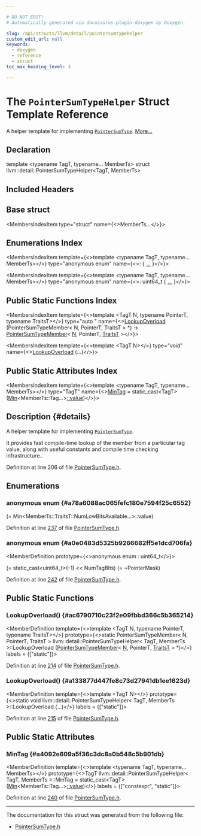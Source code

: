 ```yaml
---

# DO NOT EDIT!
# Automatically generated via docusaurus-plugin-doxygen by Doxygen.

slug: /api/structs/llvm/detail/pointersumtypehelper
custom_edit_url: null
keywords:
  - doxygen
  - reference
  - struct
toc_max_heading_level: 3

---
```





# The `PointerSumTypeHelper` Struct Template Reference

<DoxygenPage pluginConfig={pluginConfig}>

A helper template for implementing <code><a href="/docs/api/classes/llvm/pointersumtype">PointerSumType</a></code>. <a href="#details">More...</a>

## Declaration

<CodeBlock>template &lt;typename TagT, typename... MemberTs&gt;
struct llvm::detail::PointerSumTypeHelper&lt;TagT, MemberTs&gt;</CodeBlock>

## Included Headers

<IncludesList>
<IncludesListItem
  filePath="llvm/ADT/PointerSumType.h"
  permalink="/docs/api/files/include/include/llvm/include/llvm/adt/pointersumtype-h"
  isLocal="true" />
</IncludesList>

## Base struct

<MembersIndex>

<MembersIndexItem
  type="struct"
  name={<>MemberTs...</>}>
</MembersIndexItem>

</MembersIndex>

## Enumerations Index

<MembersIndex>

<MembersIndexItem
  template={<>template &lt;typename TagT, typename... MemberTs&gt;</>}
  type="anonymous enum"
  name={<>:  &#123; <a href="#a78a6088ac065fefc180e7594f25c6552">...</a> &#125;</>}>
</MembersIndexItem>

<MembersIndexItem
  template={<>template &lt;typename TagT, typename... MemberTs&gt;</>}
  type="anonymous enum"
  name={<>: uint64&#95;t &#123; <a href="#a0e0483d5325b9266682ff5e1dcd706fa">...</a> &#125;</>}>
</MembersIndexItem>

</MembersIndex>

## Public Static Functions Index

<MembersIndex>

<MembersIndexItem
  template={<>template &lt;TagT N, typename PointerT, typename TraitsT&gt;</>}
  type="auto "
  name={<><a href="#ac6790710c23f2e09fbbd366c5b365214">LookupOverload</a> (PointerSumTypeMember&lt; N, PointerT, TraitsT &gt; &#42;) -&gt; <a href="/docs/api/structs/llvm/pointersumtypemember">PointerSumTypeMember</a>&lt; <a href="/docs/api/files/lib/lib/support/regcomp-c/#a0240ac851181b84ac374872dc5434ee4">N</a>, PointerT, <a href="/docs/api/classes/traitst">TraitsT</a> &gt;</>}>
</MembersIndexItem>

<MembersIndexItem
  template={<>template &lt;TagT N&gt;</>}
  type="void"
  name={<><a href="#a133877d447fe8c73d27941db1ee1623d">LookupOverload</a> (...)</>}>
</MembersIndexItem>

</MembersIndex>

## Public Static Attributes Index

<MembersIndex>

<MembersIndexItem
  template={<>template &lt;typename TagT, typename... MemberTs&gt;</>}
  type="TagT"
  name={<><a href="#a4092e609a5f36c3dc8a0b548c5b901db">MinTag</a> =
      static&#95;cast&lt;TagT&gt;(<a href="/docs/api/structs/llvm/detail/pointersumtypehelper/min">Min</a>&lt;MemberTs::Tag...&gt;<a href="/docs/api/namespaces/llvm/detail/#a3fe429695b1d6a60635b1e490092037e">::value</a>)</>}>
</MembersIndexItem>

</MembersIndex>

## Description {#details}

A helper template for implementing <code><a href="/docs/api/classes/llvm/pointersumtype">PointerSumType</a></code>.

It provides fast compile-time lookup of the member from a particular tag value, along with useful constants and compile time checking infrastructure..

Definition at line 206 of file <a href="/docs/api/files/include/include/llvm/include/llvm/adt/pointersumtype-h">PointerSumType.h</a>.

<SectionDefinition>

## Enumerations

### anonymous enum  {#a78a6088ac065fefc180e7594f25c6552}

<MemberDefinition
  prototype="anonymous enum ">

<EnumerationList title="Enumeration values">

<Link id="a78a6088ac065fefc180e7594f25c6552a89ff096aead3839255013f1e6c785902" />
<EnumerationListItem name="NumTagBits">
 (= Min&lt;MemberTs::TraitsT::NumLowBitsAvailable...&gt;::value)
</EnumerationListItem>

</EnumerationList>

Definition at line <a href="/docs/api/files/include/include/llvm/include/llvm/adt/pointersumtype-h/#l00237">237</a> of file <a href="/docs/api/files/include/include/llvm/include/llvm/adt/pointersumtype-h">PointerSumType.h</a>.
</MemberDefinition>

### anonymous enum  {#a0e0483d5325b9266682ff5e1dcd706fa}

<MemberDefinition
  prototype={<>anonymous enum : uint64&#95;t</>}>

<EnumerationList title="Enumeration values">

<Link id="a0e0483d5325b9266682ff5e1dcd706faa9a36102b39902f39ba2d7c86e851a285" />
<EnumerationListItem name="PointerMask">
 (= static&#95;cast&lt;uint64&#95;t&gt;(-1) &lt;&lt; NumTagBits)
</EnumerationListItem>

<Link id="a0e0483d5325b9266682ff5e1dcd706faac8ea40f18be819ba919f824292a6fbb6" />
<EnumerationListItem name="TagMask">
 (= ~PointerMask)
</EnumerationListItem>

</EnumerationList>

Definition at line <a href="/docs/api/files/include/include/llvm/include/llvm/adt/pointersumtype-h/#l00242">242</a> of file <a href="/docs/api/files/include/include/llvm/include/llvm/adt/pointersumtype-h">PointerSumType.h</a>.
</MemberDefinition>

</SectionDefinition>

<SectionDefinition>

## Public Static Functions

### LookupOverload() {#ac6790710c23f2e09fbbd366c5b365214}

<MemberDefinition
  template={<>template &lt;TagT N, typename PointerT, typename TraitsT&gt;</>}
  prototype={<>static PointerSumTypeMember&lt; N, PointerT, TraitsT &gt; llvm::detail::PointerSumTypeHelper&lt; TagT, MemberTs &gt;::LookupOverload (<a href="/docs/api/structs/llvm/pointersumtypemember">PointerSumTypeMember</a>&lt; <a href="/docs/api/files/lib/lib/support/regcomp-c/#a0240ac851181b84ac374872dc5434ee4">N</a>, PointerT, <a href="/docs/api/classes/traitst">TraitsT</a> &gt; &#42;)</>}
  labels = {["static"]}>

Definition at line <a href="/docs/api/files/include/include/llvm/include/llvm/adt/pointersumtype-h/#l00214">214</a> of file <a href="/docs/api/files/include/include/llvm/include/llvm/adt/pointersumtype-h">PointerSumType.h</a>.
</MemberDefinition>

### LookupOverload() {#a133877d447fe8c73d27941db1ee1623d}

<MemberDefinition
  template={<>template &lt;TagT N&gt;</>}
  prototype={<>static void llvm::detail::PointerSumTypeHelper&lt; TagT, MemberTs &gt;::LookupOverload (...)</>}
  labels = {["static"]}>

Definition at line <a href="/docs/api/files/include/include/llvm/include/llvm/adt/pointersumtype-h/#l00215">215</a> of file <a href="/docs/api/files/include/include/llvm/include/llvm/adt/pointersumtype-h">PointerSumType.h</a>.
</MemberDefinition>

</SectionDefinition>

<SectionDefinition>

## Public Static Attributes

### MinTag {#a4092e609a5f36c3dc8a0b548c5b901db}

<MemberDefinition
  template={<>template &lt;typename TagT, typename... MemberTs&gt;</>}
  prototype={<>TagT llvm::detail::PointerSumTypeHelper&lt; TagT, MemberTs &gt;::MinTag =
      static&#95;cast&lt;TagT&gt;(<a href="/docs/api/structs/llvm/detail/pointersumtypehelper/min">Min</a>&lt;MemberTs::Tag...&gt;<a href="/docs/api/namespaces/llvm/detail/#a3fe429695b1d6a60635b1e490092037e">::value</a>)</>}
  labels = {["constexpr", "static"]}>

Definition at line <a href="/docs/api/files/include/include/llvm/include/llvm/adt/pointersumtype-h/#l00240">240</a> of file <a href="/docs/api/files/include/include/llvm/include/llvm/adt/pointersumtype-h">PointerSumType.h</a>.
</MemberDefinition>

</SectionDefinition>

<hr/>

The documentation for this struct was generated from the following file:

<ul>
<li><a href="/docs/api/files/include/include/llvm/include/llvm/adt/pointersumtype-h">PointerSumType.h</a></li>
</ul>

</DoxygenPage>

